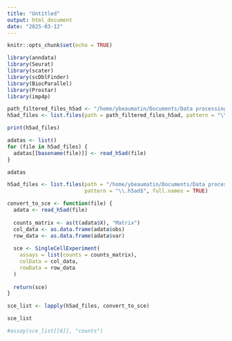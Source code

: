 ```yaml
---
title: "Untitled"
output: html_document
date: "2025-03-12"
---
```


```r
knitr::opts_chunk$set(echo = TRUE)
```


```r
library(anndata)
library(Seurat)
library(scater)
library(scDblFinder)
library(BiocParallel)
library(Prostar)
library(imp4p)
```



```r
path_filtered_files_h5ad <- "/home/ybeaumatin/Documents/Data processing pipeline/scP/Output/Formated_data"
h5ad_files <- list.files(path = path_filtered_files_h5ad, pattern = "\\.h5ad$", full.names = TRUE)

```


```r
print(h5ad_files)
```


```r
adatas <- list()
for (file in h5ad_files) {
  adatas[[basename(file)]] <- read_h5ad(file)
}
```


```r
adatas
```

```r
h5ad_files <- list.files(path = "/home/ybeaumatin/Documents/Data processing pipeline/scP/Output/Formated_data",
                         pattern = "\\.h5ad$", full.names = TRUE)

convert_to_sce <- function(file) {
  adata <- read_h5ad(file)
  
  counts_matrix <- as(t(adata$X), "Matrix")  
  col_data <- as.data.frame(adata$obs)  
  row_data <- as.data.frame(adata$var) 
  
  sce <- SingleCellExperiment(
    assays = list(counts = counts_matrix),
    colData = col_data,
    rowData = row_data
  )
  
  return(sce)
}

sce_list <- lapply(h5ad_files, convert_to_sce)

sce_list
```


```r
#assay(sce_list[[6]], "counts")
```

```r

```





















































